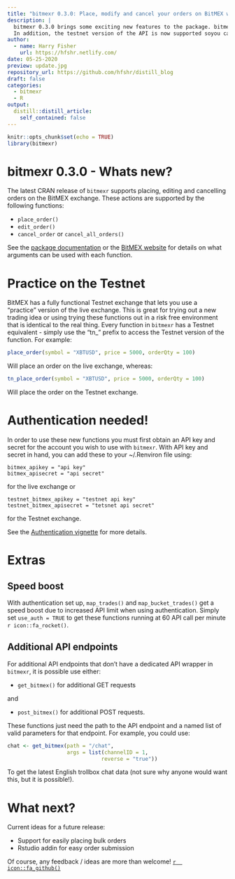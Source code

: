 ```yaml
---
title: "bitmexr 0.3.0: Place, modify and cancel your orders on BitMEX without leaving R! "
description: |
  bitmexr 0.3.0 brings some exciting new features to the package. bitmexr now            supports placing, editing and cancelling orders through BitMEX's API.
  In addition, the testnet version of the API is now supported soyou can try out         managing orders using the package in a risk free environment!
author:
  - name: Harry Fisher
    url: https://hfshr.netlify.com/
date: 05-25-2020
preview: update.jpg
repository_url: https://github.com/hfshr/distill_blog
draft: false
categories: 
  - bitmexr
  - R
output:
  distill::distill_article:
    self_contained: false
---
```


```r
knitr::opts_chunk$set(echo = TRUE)
library(bitmexr)
```

# bitmexr 0.3.0 - Whats new?

The latest CRAN release of `bitmexr` supports placing, editing and cancelling orders on the BitMEX exchange. These actions are supported by the following functions:

- `place_order()`
- `edit_order()`
- `cancel_order` or  `cancel_all_orders()`

See the [package documentation](https://hfshr.github.io/bitmexr/reference/index.html) or the [BitMEX website](https://www.bitmex.com/api/explorer/) for details on what arguments can be used with each function.

# Practice on the Testnet

BitMEX has a fully functional Testnet exchange that lets you use a "practice" version of the live exchange. This is great for trying out a new trading idea or using trying these functions out in a risk free environment that is identical to the real thing.  Every function in `bitmexr` has a Testnet equivalent - simply use the "tn_" prefix to access the Testnet version of the function. For example:

```r
place_order(symbol = "XBTUSD", price = 5000, orderQty = 100)
```

Will place an order on the live exchange, whereas:

```r
tn_place_order(symbol = "XBTUSD", price = 5000, orderQty = 100)
```

Will place the order on the Testnet exchange.

# Authentication needed!

In order to use these new functions you must first obtain an API key and secret for the account you wish to use with `bitmexr`. With API key and secret in hand, you can add these to your ~/.Renviron file using:
```
bitmex_apikey = "api key"
bitmex_apisecret = "api secret"
```
for the live exchange or
```
testnet_bitmex_apikey = "testnet api key"
testnet_bitmex_apisecret = "tetsnet api secret"
```
for the Testnet exchange. 

See the [Authentication vignette](https://hfshr.github.io/bitmexr/articles/authentication.html) for more details.

# Extras

## Speed boost 

With authentication set up, `map_trades()` and `map_bucket_trades()` get a speed boost due to increased API limit when using authentication. Simply set `use_auth = TRUE` to get these functions running at 60 API call per minute `r icon::fa_rocket()`.

## Additional API endpoints

For additional API endpoints that don't have a dedicated API wrapper in `bitmexr`, it is possible use either:

- `get_bitmex()` for additional GET requests

and

- `post_bitmex()` for additional POST requests.

These functions just need the path to the API endpoint and a named list of valid parameters for that endpoint. For example, you could use:

```r
chat <- get_bitmex(path = "/chat", 
                   args = list(channelID = 1, 
                              reverse = "true"))
```

To get the latest English trollbox chat data (not sure why anyone would want this, but it is possible!).

# What next?

Current ideas for a future release:

- Support for easily placing bulk orders 
- Rstudio addin for easy order submission

Of course, any feedback / ideas are more than welcome! [`r  icon::fa_github()`](https://www.github.com/hfshr/bitmexr)